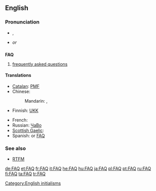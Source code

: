 {{selfref|For the Wiktionary FAQ, see [[Help:FAQ]].}}
==English==

===Pronunciation===
* {{a|UK|US}} {{IPA|/ɛf.eɪ.kjuː/|/fæk/}}, {{SAMPA|/Ef.eI.jku:/|/f{k/}}
* {{rhymes|uː}} ''or'' {{rhymes|æk}}

==={{acronym}}===
{{wikipedia}}
'''FAQ'''

# [[frequently asked questions]]

====Translations====
{{trans-top|acronym for Frequently Asked Questions}}
* [[Catalan]]: [[PMF]]
* Chinese:
*: Mandarin: {{i|abbreviation}} {{t|cmn|問答集|sc=Hani}}, {{t|cmn|问答集|tr=wèndájí|sc=Hani}}
* Finnish: [[UKK]]
{{trans-mid}}
* French: {{t+|fr|FAQ}}
* Russian: [[ЧаВо]]
* [[Scottish Gaelic]]: {{t-|gd|CÀBHA|xs=Scottish Gaelic}}
* Spanish: {{t-|es|PUF|f|p}} or [[FAQ]]
{{trans-bottom}}

===See also===
* [[RTFM]]

[[Category:English initialisms]]

[[de:FAQ]]
[[et:FAQ]]
[[fr:FAQ]]
[[it:FAQ]]
[[he:FAQ]]
[[hu:FAQ]]
[[ja:FAQ]]
[[pl:FAQ]]
[[pt:FAQ]]
[[ru:FAQ]]
[[fi:FAQ]]
[[ta:FAQ]]
[[tr:FAQ]]